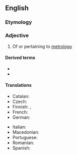 ==English==

===Etymology===
{{suffix|en|metrology|ical}}

===Adjective===
{{en-adj}}

# Of or pertaining to [[metrology]]

====Derived terms====
* {{l|en|metrologically}}
* {{l|en|nanometrological}}

====Translations====
{{trans-top|of or pertaining to metrology}}
* Catalan: {{t|ca|metrològic}}
* Czech: {{t+|cs|metrologický|m}}
* Finnish: {{t|fi|metrologinen}}, {{t|fi|mittaustieteellinen}}
* French: {{t+|fr|métrologique}}
* German: {{t+|de|metrologisch}}
{{trans-mid}}
* Italian: {{t+|it|metrologico}}
* Macedonian: {{t|mk|метроло́шки|m}}
* Portuguese: {{t|pt|metrológico}}
* Romanian: {{t+|ro|metrologic}}
* Spanish: {{t|es|metrológico}}
{{trans-bottom}}